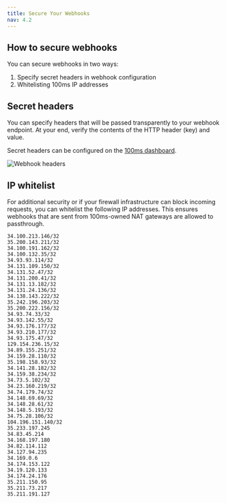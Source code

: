 ```yaml
---
title: Secure Your Webhooks
nav: 4.2
---
```


## How to secure webhooks

You can secure webhooks in two ways:

1. Specify secret headers in webhook configuration
1. Whitelisting 100ms IP addresses

## Secret headers

You can specify headers that will be passed transparently to your webhook endpoint. At your end, verify the contents of the HTTP header (key) and value.

Secret headers can be configured on the [100ms dashboard](https://dashboard.100ms.live/developer).

![Webhook headers](/docs/v2/webhook-headers.png)

## IP whitelist

For additional security or if your firewall infrastructure can block incoming requests, you can whitelist the following IP addresses. This ensures webhooks that are sent from 100ms-owned NAT gateways are allowed to passthrough.

```
34.100.213.146/32
35.200.143.211/32
34.100.191.162/32
34.100.132.35/32
34.93.93.114/32
34.131.109.150/32
34.131.52.47/32
34.131.200.41/32
34.131.13.182/32
34.131.24.136/32
34.138.143.222/32
35.242.196.203/32
35.200.222.156/32
34.93.74.33/32
34.93.142.55/32
34.93.176.177/32
34.93.210.177/32
34.93.175.47/32
129.154.236.15/32
34.89.155.251/32
34.159.28.110/32
35.198.158.93/32
34.141.28.182/32
34.159.38.234/32
34.73.5.102/32
34.23.160.219/32
34.74.179.74/32
34.148.69.69/32
34.148.28.61/32
34.148.5.193/32
34.75.28.106/32
104.196.151.140/32
35.233.197.245
34.83.45.214
34.168.197.180
34.82.114.112
34.127.94.235
34.169.0.6
34.174.153.122	
34.19.120.133
34.174.24.176
35.211.150.95
35.211.73.217
35.211.191.127
```
